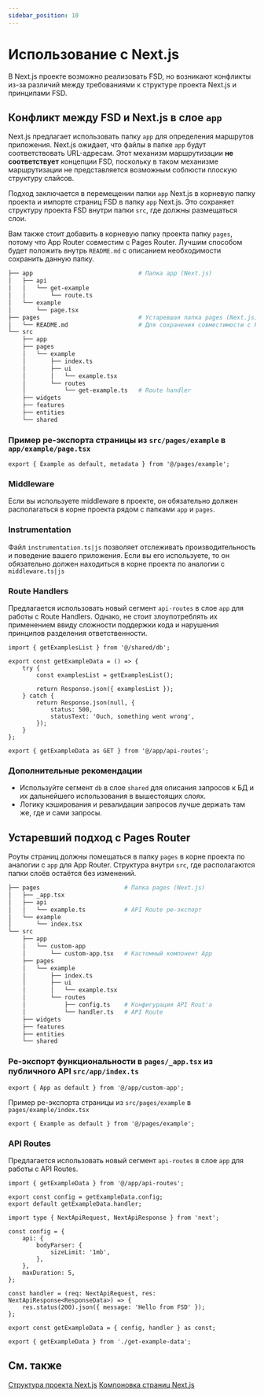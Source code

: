 ```yaml
---
sidebar_position: 10
---
```

# Использование с Next.js

В Next.js проекте возможно реализовать FSD, но возникают конфликты из-за различий между требованиями к структуре проекта Next.js и принципами FSD.

## Конфликт между FSD и Next.js в слое `app`

Next.js предлагает использовать папку `app` для определения маршрутов приложения. Next.js ожидает, что файлы в папке `app` будут соответствовать URL-адресам.
Этот механизм маршрутизации **не соответствует** концепции FSD, поскольку в таком механизме маршрутизации не представляется возможным соблюсти плоскую структуру слайсов.

Подход заключается в перемещении папки `app` Next.js в корневую папку проекта и импорте страниц FSD в папку `app` Next.js.
Это сохраняет структуру проекта FSD внутри папки `src`, где должны размещаться слои.

Вам также стоит добавить в корневую папку проекта папку `pages`, потому что App Router совместим с Pages Router.
Лучшим способом будет положить внутрь `README.md` с описанием необходимости сохранить данную папку.

```sh
├── app                              # Папка app (Next.js)
│   ├── api
│   │   └── get-example
│   │       └── route.ts
│   └── example
│       └── page.tsx
├── pages                            # Устаревшая папка pages (Next.js)
│   └── README.md                    # Для сохранения совместимости с Pages Router
└── src
    ├── app
    ├── pages
    │   └── example
    │       ├── index.ts
    │       ├── ui
    │       │   └── example.tsx
    │       └── routes
    │           └── get-example.ts   # Route handler
    ├── widgets
    ├── features
    ├── entities
    └── shared
```

### Пример ре-экспорта страницы из `src/pages/example` в `app/example/page.tsx`

```tsx title="app/example/page.tsx"
export { Example as default, metadata } from '@/pages/example';
```

### Middleware
Если вы используете middleware в проекте, он обязательно должен располагаться в корне проекта рядом с папками `app` и `pages`.

### Instrumentation
Файл `instrumentation.ts|js` позволяет отслеживать производительность и поведение вашего приложения. Если вы его используете, то он обязательно должен находиться в корне проекта по аналогии с `middleware.ts|js`

### Route Handlers
Предлагается использовать новый сегмент `api-routes` в слое `app` для работы c Route Handlers.
Однако, не стоит злоупотреблять их применением ввиду сложности поддержки кода и нарушения принципов разделения ответственности.

```tsx title="src/app/api-routes/get-example-data.ts"
import { getExamplesList } from '@/shared/db';

export const getExampleData = () => {
    try {
        const examplesList = getExamplesList();

        return Response.json({ examplesList });
    } catch {
        return Response.json(null, {
            status: 500,
            statusText: 'Ouch, something went wrong',
        });
    }
};
```

```tsx title="app/api/example/route.ts"
export { getExampleData as GET } from '@/app/api-routes';
```

### Дополнительные рекомендации
- Используйте сегмент `db` в слое `shared` для описания запросов к БД и их дальнейшего использования в вышестоящих слоях.
- Логику кэширования и ревалидации запросов лучше держать там же, где и сами запросы.

## Устаревший подход с Pages Router
Роуты страниц должны помещаться в папку `pages` в корне проекта по аналогии с `app` для App Router.
Структура внутри `src`, где располагаются папки слоёв остаётся без изменений.

```sh
├── pages                        # Папка pages (Next.js)
│   ├── _app.tsx
│   ├── api
│   │   └── example.ts           # API Route ре-экспорт
│   └── example
│       └── index.tsx
└── src
    ├── app
    │   └── custom-app
    │       └── custom-app.tsx   # Кастомный компонент App
    ├── pages
    │   └── example
    │       ├── index.ts
    │       ├── ui
    │       │   └── example.tsx
    │       └── routes
    │           ├── config.ts    # Конфигурация API Rout'а
    │           └── handler.ts   # API Route
    ├── widgets
    ├── features
    ├── entities
    └── shared
```

### Ре-экспорт функциональности в `pages/_app.tsx` из публичного API `src/app/index.ts`

```tsx title="pages/_app.tsx"
export { App as default } from '@/app/custom-app';
```

Пример ре-экспорта страницы из `src/pages/example` в `pages/example/index.tsx`

```tsx title="pages/example/index.tsx"
export { Example as default } from '@/pages/example';
```

### API Routes
Предлагается использовать новый сегмент `api-routes` в слое `app` для работы c API Routes.

```tsx title="app/api/example.ts"
import { getExampleData } from '@/app/api-routes';

export const config = getExampleData.config;
export default getExampleData.handler;
```

```tsx title="src/app/api-routes/get-example-data.ts"
import type { NextApiRequest, NextApiResponse } from 'next';

const config = {
    api: {
        bodyParser: {
            sizeLimit: '1mb',
        },
    },
    maxDuration: 5,
};

const handler = (req: NextApiRequest, res: NextApiResponse<ResponseData>) => {
    res.status(200).json({ message: 'Hello from FSD' });
};

export const getExampleData = { config, handler } as const;
```

```tsx title="src/app/api-routes/index.ts"
export { getExampleData } from './get-example-data';
```

## См. также

[Структура проекта Next.js](https://Next.js.org/docs/app/getting-started/project-structure)
[Компоновка страниц Next.js](https://Next.js.org/docs/app/getting-started/layouts-and-pages)

[project-knowledge]: /docs/about/understanding/knowledge-types
[ext-app-router-stackblitz]: https://stackblitz.com/edit/stackblitz-starters-aiez55?file=README.md